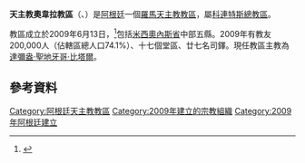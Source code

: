 {{Infobox Roman Catholic diocese
|Roman Catholic Diocese of = 天主教奧韋拉教區
|Latin name of diocese = Dioecesis Oberensis
|image =Iglesia de San Antonio, Oberá.jpg
|caption =聖安多尼主教座堂
|location = [[阿根廷|阿根廷]]
|territory =[[米西奧內斯省_(阿根廷)|米西奧內斯省]]中部五縣
|population = 200,000
|rite = 拉丁禮
|patron =
|province = 科連特斯
|established = 2009年
|cathedral = 聖安多尼主教座堂
|co-cathedral =
|leadership = 主教
|website =
|教宗 =
|metropolitan =
|ordinary = 達彌盎·聖地牙哥·比塔爾
|coadjutor bishop =
|auxiliary =
}}

'''天主教奧韋拉教區'''（{{lang-la|Dioecesis Oberensis}}、{{lang-es|Diócesis de Oberá}}）是[[阿根廷|阿根廷]]一個[[羅馬天主教|羅馬天主教]][[教區|教區]]，屬[[天主教科連特斯總教區|科連特斯總教區]]。

教區成立於2009年6月13日，<ref>{{Cite web |url=http://www.vatican.va/holy_father/benedict_xvi/apost_constitutions/documents/hf_ben-xvi_apc_20090613_oberensis_lt.html |title=升為教區的宗座憲令 |access-date=2013-04-09 |archive-date=2013-07-19 |archive-url=https://web.archive.org/web/20130719203218/http://www.vatican.va/holy_father/benedict_xvi/apost_constitutions/documents/hf_ben-xvi_apc_20090613_oberensis_lt.html |dead-url=no }}</ref>包括[[米西奧內斯省_(阿根廷)|米西奧內斯省]]中部五縣。2009年有教友200,000人（佔轄區總人口74.1%）、十七個堂區、廿七名司鐸。現任教區主教為[[達彌盎·聖地牙哥·比塔爾|達彌盎·聖地牙哥·比塔爾]]。

==參考資料==
{{reflist}}

{{阿根廷天主教教區}}

{{DEFAULTSORT:Oberá}}
[[Category:阿根廷天主教教區|Category:阿根廷天主教教區]]
[[Category:2009年建立的宗教組織|Category:2009年建立的宗教組織]]
[[Category:2009年阿根廷建立|Category:2009年阿根廷建立]]
